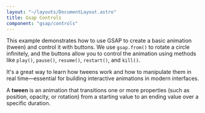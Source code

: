 ```yaml
---
layout: "~/layouts/DocumentLayout.astro"
title: Gsap Controls
component: "gsap/controls"
---
```


This example demonstrates how to use GSAP to create a basic animation (tween)
and control it with buttons. We use `gsap.from()` to rotate a circle infinitely,
and the buttons allow you to control the animation using methods like
`play()`, `pause()`, `resume()`, `restart()`, and `kill()`.

It's a great way to learn how tweens work and how to manipulate them in real
time—essential for building interactive animations in modern interfaces.

A **tween** is an animation that transitions one or more properties (such as
position, opacity, or rotation) from a starting value to an ending value over a
specific duration.

